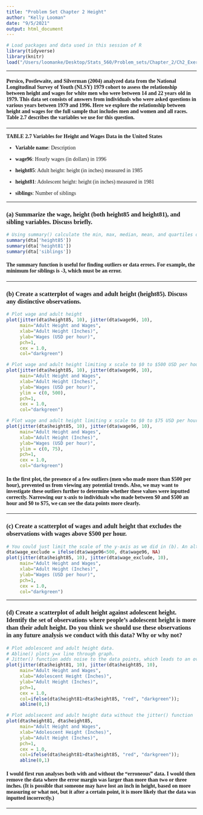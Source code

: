 ```yaml
---
title: "Problem Set Chapter 2 Height"
author: "Kelly Looman"
date: "9/5/2021"
output: html_document
---
```


<style type="text/css">
  body{
  font-family: times;
}
</style>

```r
# Load packages and data used in this session of R
library(tidyverse)
library(knitr)
load("/Users/loomanke/Desktop/Stats_560/Problem_sets/Chapter_2/Ch2_Exercise3_Height_and_Wages_US.RData")
```

---- 

#### Persico, Postlewaite, and Silverman (2004) analyzed data from the National Longitudinal Survey of Youth (NLSY) 1979 cohort to assess the relationship between height and wages for white men who were between 14 and 22 years old in 1979. This data set consists of answers from individuals who were asked questions in various years between 1979 and 1996. Here we explore the relationship between height and wages for the full sample that includes men and  women and all races. Table 2.7 describes the variables we use for this question.

---- 

**TABLE  2.7   Variables for Height and Wages Data in the United States**

- **Variable name**: Description

- **wage96**: Hourly wages (in dollars) in 1996

- **height85**: Adult height: height (in inches) measured in 1985

- **height81**: Adolescent height: height (in inches) measured in 1981

- **siblings**: Number of siblings

---- 

### (a) Summarize the wage, height (both height85 and height81), and sibling variables. Discuss briefly.

```r
# Using summary() calculate the min, max, median, mean, and quartiles of the adult height (height85), adolescent height (height81), and siblings variables. 
summary(dta['height85'])
summary(dta['height81']) 
summary(dta['siblings']) 
```

#### The summary function is useful for finding outliers or data errors. For example, the minimum for siblings is -3, which must be an error. 

---- 

### (b) Create a scatterplot of wages and adult height (height85). Discuss any distinctive observations.
```r
# Plot wage and adult height 
plot(jitter(dta$height85, 10), jitter(dta$wage96, 10), 
     main="Adult Height and Wages",
     xlab="Adult Height (Inches)", 
     ylab="Wages (USD per hour)",
     pch=1,
     cex = 1.0,
     col="darkgreen")

# Plot wage and adult height limiting x scale to $0 to $500 USD per hour. 
plot(jitter(dta$height85, 10), jitter(dta$wage96, 10), 
     main="Adult Height and Wages",
     xlab="Adult Height (Inches)", 
     ylab="Wages (USD per hour)",
     ylim = c(0, 500), 
     pch=1,
     cex = 1.0,
     col="darkgreen")

# Plot wage and adult height limiting x scale to $0 to $75 USD per hour. 
plot(jitter(dta$height85, 10), jitter(dta$wage96, 10), 
     main="Adult Height and Wages",
     xlab="Adult Height (Inches)", 
     ylab="Wages (USD per hour)",
     ylim = c(0, 75), 
     pch=1,
     cex = 1.0,
     col="darkgreen")
```

#### In the first plot, the presence of a few outliers (men who made more than $500 per hour), prevented us from viewing any potential trends. Also, we may want to investigate these outliers further to determine whether these values were inputted correctly.  Narrowing our x-axis to individuals who made between $0 and $500 an hour and $0 to $75, we can see the data points more clearly. 

---- 

### (c) Create a scatterplot of wages and adult height that excludes the observations with wages above $500 per hour.
```r
# You could just limit the scale of the y-axis as we did in (b). An alternative solution is to create a new variable without observations with wages above $500 per hour. 
dta$wage_exclude = ifelse(dta$wage96<500, dta$wage96, NA)
plot(jitter(dta$height85, 10), jitter(dta$wage_exclude, 10), 
     main="Adult Height and Wages",
     xlab="Adult Height (Inches)", 
     ylab="Wages (USD per hour)",
     pch=1,
     cex = 1.0,
     col="darkgreen")
```

----
 
### (d) Create a scatterplot of adult height against adolescent height. Identify the set of observations where people’s adolescent height is more than their adult height. Do you think we should use these observations in any future analysis we conduct with this data? Why or why not?

```r
# Plot adolescent and adult height data.
# Abline() plots y=x line through graph. 
# Jitter() function adds noise to the data points, which leads to an overlap of red and green points. 
plot(jitter(dta$height81, 10), jitter(dta$height85, 10), 
     main="Adult Height and Wages",
     xlab="Adolescent Height (Inches)", 
     ylab="Adult Height (Inches)",
     pch=1,
     cex = 1.0,
     col=ifelse(dta$height81>dta$height85, "red", "darkgreen")); 
     abline(0,1)

# Plot adolsecent and adult height data without the jitter() function 
plot(dta$height81, dta$height85, 
     main="Adult Height and Wages",
     xlab="Adolescent Height (Inches)", 
     ylab="Adult Height (Inches)",
     pch=1,
     cex = 1.0,
     col=ifelse(dta$height81>dta$height85, "red", "darkgreen")); 
     abline(0,1)
```

#### I would first run analyses both with and without the "erroneous" data. I would then remove the data where the error margin was larger than more than two or three inches. (It is possible that someone may have lost an inch in height, based on more measuring or what not, but it after a certain point, it is more likely that the data was inputted incorrectly.)

---- 




